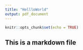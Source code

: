---
title: "HellloWorld"
output: pdf_document
---

```{r setup, include=FALSE}
knitr::opts_chunk$set(echo = TRUE)
```
## This is a markdown file

